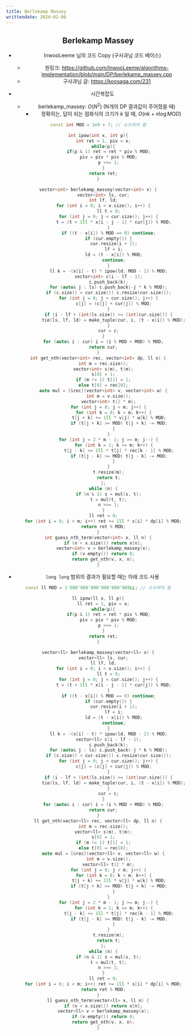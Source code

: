 ```yaml
---
title: Berlekamp Massey
writtendate: 2024-02-06
---
```


<Header />

## Berlekamp Massey

- InwooLeeme 님의 코드 Copy (구사과님 코드 베이스)
  - 원링크: https://github.com/InwooLeeme/algorithms-implementation/blob/main/DP/berlekamp_massey.cpp
  - 구사과님 글: https://koosaga.com/231

- 시간복잡도
  - berlekamp_massey: $O(N^2)$ (N개의 DP 결과값이 주어졌을 때)
    - 정확히는, 답이 되는 점화식의 크기가 $k$ 일 때, $O(nk + n \log MOD)$

```cpp
const int MOD = 1e9 + 7; // 소수여야 함

int ipow(int x, int p){
    int ret = 1, piv = x;
    while(p){
        if(p & 1) ret = ret * piv % MOD;
        piv = piv * piv % MOD;
        p >>= 1;
    }
    return ret;
}

vector<int> berlekamp_massey(vector<int> x) {
    vector<int> ls, cur;
    int lf, ld;
    for (int i = 0; i < x.size(); i++) {
        ll t = 0;
        for (int j = 0; j < cur.size(); j++) {
            t = (t + 1ll * x[i - j - 1] * cur[j]) % MOD;
        }
        if ((t - x[i]) % MOD == 0) continue;
        if (cur.empty()) {
            cur.resize(i + 1);
            lf = i;
            ld = (t - x[i]) % MOD;
            continue;
        }
        ll k = -(x[i] - t) * ipow(ld, MOD - 2) % MOD;
        vector<int> c(i - lf - 1);
        c.push_back(k);
        for (auto& j : ls) c.push_back(-j * k % MOD);
        if (c.size() < cur.size()) c.resize(cur.size());
        for (int j = 0; j < cur.size(); j++) {
            c[j] = (c[j] + cur[j]) % MOD;
        }
        if (i - lf + (int)ls.size() >= (int)cur.size()) {
            tie(ls, lf, ld) = make_tuple(cur, i, (t - x[i]) % MOD);
        }
        cur = c;
    }
    for (auto& i : cur) i = (i % MOD + MOD) % MOD;
    return cur;
}
int get_nth(vector<int> rec, vector<int> dp, ll n) {
    int m = rec.size();
    vector<int> s(m), t(m);
    s[0] = 1;
    if (m != 1) t[1] = 1;
    else t[0] = rec[0];
    auto mul = [&rec](vector<int> v, vector<int> w) {
        int m = v.size();
        vector<int> t(2 * m);
        for (int j = 0; j < m; j++) {
            for (int k = 0; k < m; k++) {
                t[j + k] += 1ll * v[j] * w[k] % MOD;
                if (t[j + k] >= MOD) t[j + k] -= MOD;
            }
        }
        for (int j = 2 * m - 1; j >= m; j--) {
            for (int k = 1; k <= m; k++) {
                t[j - k] += 1ll * t[j] * rec[k - 1] % MOD;
                if (t[j - k] >= MOD) t[j - k] -= MOD;
            }
        }
        t.resize(m);
        return t;
    };
    while (n) {
        if (n & 1) s = mul(s, t);
        t = mul(t, t);
        n >>= 1;
    }
    ll ret = 0;
    for (int i = 0; i < m; i++) ret += 1ll * s[i] * dp[i] % MOD;
    return ret % MOD;
}
int guess_nth_term(vector<int> x, ll n) {
    if (n < x.size()) return x[n];
    vector<int> v = berlekamp_massey(x);
    if (v.empty()) return 0;
    return get_nth(v, x, n);
}
```

- `long long` 범위의 결과가 필요할 때는 아래 코드 사용

```cpp
const ll MOD = 1'000'000'000'000'000'009LL; // 소수여야 함

ll ipow(ll x, ll p){
    ll ret = 1, piv = x;
    while(p){
        if(p & 1) ret = ret * piv % MOD;
        piv = piv * piv % MOD;
        p >>= 1;
    }
    return ret;
}

vector<ll> berlekamp_massey(vector<ll> x) {
    vector<ll> ls, cur;
    ll lf, ld;
    for (int i = 0; i < x.size(); i++) {
        ll t = 0;
        for (int j = 0; j < cur.size(); j++) {
            t = (t + 1ll * x[i - j - 1] * cur[j]) % MOD;
        }
        if ((t - x[i]) % MOD == 0) continue;
        if (cur.empty()) {
            cur.resize(i + 1);
            lf = i;
            ld = (t - x[i]) % MOD;
            continue;
        }
        ll k = -(x[i] - t) * ipow(ld, MOD - 2) % MOD;
        vector<ll> c(i - lf - 1);
        c.push_back(k);
        for (auto& j : ls) c.push_back(-j * k % MOD);
        if (c.size() < cur.size()) c.resize(cur.size());
        for (int j = 0; j < cur.size(); j++) {
            c[j] = (c[j] + cur[j]) % MOD;
        }
        if (i - lf + (int)ls.size() >= (int)cur.size()) {
            tie(ls, lf, ld) = make_tuple(cur, i, (t - x[i]) % MOD);
        }
        cur = c;
    }
    for (auto& i : cur) i = (i % MOD + MOD) % MOD;
    return cur;
}
ll get_nth(vector<ll> rec, vector<ll> dp, ll n) {
    int m = rec.size();
    vector<ll> s(m), t(m);
    s[0] = 1;
    if (m != 1) t[1] = 1;
    else t[0] = rec[0];
    auto mul = [&rec](vector<ll> v, vector<ll> w) {
        int m = v.size();
        vector<ll> t(2 * m);
        for (int j = 0; j < m; j++) {
            for (int k = 0; k < m; k++) {
                t[j + k] += 1ll * v[j] * w[k] % MOD;
                if (t[j + k] >= MOD) t[j + k] -= MOD;
            }
        }
        for (int j = 2 * m - 1; j >= m; j--) {
            for (int k = 1; k <= m; k++) {
                t[j - k] += 1ll * t[j] * rec[k - 1] % MOD;
                if (t[j - k] >= MOD) t[j - k] -= MOD;
            }
        }
        t.resize(m);
        return t;
    };
    while (n) {
        if (n & 1) s = mul(s, t);
        t = mul(t, t);
        n >>= 1;
    }
    ll ret = 0;
    for (int i = 0; i < m; i++) ret += 1ll * s[i] * dp[i] % MOD;
    return ret % MOD;
}
ll guess_nth_term(vector<ll> x, ll n) {
    if (n < x.size()) return x[n];
    vector<ll> v = berlekamp_massey(x);
    if (v.empty()) return 0;
    return get_nth(v, x, n);
}
```

<Comment />

